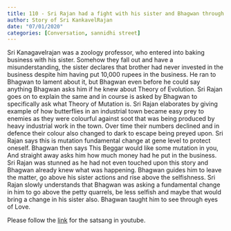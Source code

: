 ```yaml
---
title: 110 - Sri Rajan had a fight with his sister and Bhagwan through evolution in Biology taught him how to raise above his sisters actions
author: Story of Sri KankavelRajan
date: "07/01/2020"
categories: [Conversation, sannidhi street]
---
```

Sri Kanagavelrajan was a zoology professor, who entered into baking business with his sister. Somehow they fall out and have a misunderstanding,  the sister declares that brother had never invested in the business despite him having put 10,000 rupees in the business. He ran to Bhagwan to lament about it, but Bhagwan even before he could say anything Bhagwan asks him if he knew about Theory of Evolution. Sri Rajan goes on to explain the same and in course is asked by Bhagwan to specifically ask what Theory of Mutation is. Sri Rajan elaborates by giving example of how butterflies in an industrial town became easy prey to enemies as they were colourful against soot that was being produced by heavy industrial work in the town. Over time their numbers declined and in defence their colour also changed to dark to escape being preyed upon. Sri Rajan says this is mutation fundamental change at gene level to protect oneself. Bhagwan then says This Beggar would like some mutation in you, And straight away asks him how much money had he put in the business. Sri Rajan was stunned as he had not even touched upon this story and Bhagwan already knew what was happening. Bhagwan guides him to leave the matter, go above his sister actions and rise above the selfishness. Sri Rajan slowly understands that Bhagwan was asking a fundamental change in him to go above the petty quarrels, be less selfish and maybe that would bring a change in his sister also. Bhagwan taught him to see through eyes of Love. 
 
Please follow the [link](https://youtu.be/gqzaBjdnUfk?si=fXgx0qPKxKvhoDEd) for the satsang in youtube.
